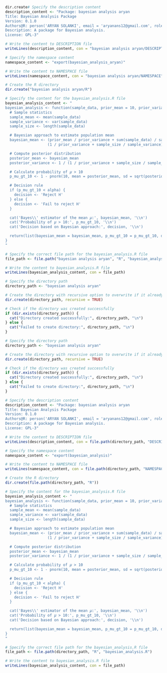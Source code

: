 ```{r}

dir.create# Specify the description content
description_content <- "Package: bayesian analysis aryan
Title: Bayesian Analysis Package
Version: 0.1.0
Authors@R: person('ARYAN SOLANKI', email = 'aryanans12@gmail.com', role = c('aut', 'cre'))
Description: A package for Bayesian analysis.
License: GPL-3"

# Write the content to DESCRIPTION file
writeLines(description_content, con = "bayesian analysis aryan/DESCRIPTION")

# Specify the namespace content
namespace_content <- "export(bayesian_analysis_aryan)"

# Write the content to NAMESPACE file
writeLines(namespace_content, con = "bayesian analysis aryan/NAMESPACE")

# Create the R directory
dir.create("bayesian analysis aryan/R")

# Specify the content for the bayesian_analysis.R file
bayesian_analysis_content <- "
bayesian_analysis <- function(sample_data, prior_mean = 10, prior_variance = 0.16, alpha = 0.05) {
  # Sample statistics
  sample_mean <- mean(sample_data)
  sample_variance <- var(sample_data)
  sample_size <- length(sample_data)

  # Bayesian approach to estimate population mean
  bayesian_mean <- (prior_mean / prior_variance + sum(sample_data) / sample_variance) /
                   (1 / prior_variance + sample_size / sample_variance)

  # Compute posterior distribution
  posterior_mean <- bayesian_mean
  posterior_variance <- 1 / (1 / prior_variance + sample_size / sample_variance)

  # Calculate probability of 𝜇 > 10
  p_mu_gt_10 <- 1 - pnorm(10, mean = posterior_mean, sd = sqrt(posterior_variance))

  # Decision rule
  if (p_mu_gt_10 < alpha) {
    decision <- 'Reject H'
  } else {
    decision <- 'Fail to reject H'
  }

  cat('Bayes\\' estimator of the mean 𝜇:', bayesian_mean, '\\n')
  cat('Probability of 𝜇 > 10:', p_mu_gt_10, '\\n')
  cat('Decision based on Bayesian approach:', decision, '\\n')

  return(list(bayesian_mean = bayesian_mean, p_mu_gt_10 = p_mu_gt_10, decision = decision))
}
"

# Specify the correct file path for the bayesian_analysis.R file
file_path <- file.path("bayesian analysis aryan", "R", "bayesian_analysis.R")

# Write the content to bayesian_analysis.R file
writeLines(bayesian_analysis_content, con = file_path)

```



```{r}
# Specify the directory path
directory_path <- "bayesian analysis aryan"

# Create the directory with recursive option to overwrite if it already exists
dir.create(directory_path, recursive = TRUE)

# Check if the directory was created successfully
if (dir.exists(directory_path)) {
  cat("Directory created successfully:", directory_path, "\n")
} else {
  cat("Failed to create directory:", directory_path, "\n")
}
```
```{r}
# Specify the directory path
directory_path <- "bayesian analysis aryan"

# Create the directory with recursive option to overwrite if it already exists
dir.create(directory_path, recursive = TRUE)

# Check if the directory was created successfully
if (dir.exists(directory_path)) {
  cat("Directory created successfully:", directory_path, "\n")
} else {
  cat("Failed to create directory:", directory_path, "\n")
}

# Specify the description content
description_content <- "Package: bayesian analysis aryan
Title: Bayesian Analysis Package
Version: 0.1.0
Authors@R: person('ARYAN SOLANKI', email = 'aryanans12@gmail.com', role = c('aut', 'cre'))
Description: A package for Bayesian analysis.
License: GPL-3"

# Write the content to DESCRIPTION file
writeLines(description_content, con = file.path(directory_path, "DESCRIPTION"))

# Specify the namespace content
namespace_content <- "export(bayesian_analysis)"

# Write the content to NAMESPACE file
writeLines(namespace_content, con = file.path(directory_path, "NAMESPACE"))

# Create the R directory
dir.create(file.path(directory_path, "R"))

# Specify the content for the bayesian_analysis.R file
bayesian_analysis_content <- "
bayesian_analysis <- function(sample_data, prior_mean = 10, prior_variance = 0.16, alpha = 0.05) {
  # Sample statistics
  sample_mean <- mean(sample_data)
  sample_variance <- var(sample_data)
  sample_size <- length(sample_data)

  # Bayesian approach to estimate population mean
  bayesian_mean <- (prior_mean / prior_variance + sum(sample_data) / sample_variance) /
                   (1 / prior_variance + sample_size / sample_variance)

  # Compute posterior distribution
  posterior_mean <- bayesian_mean
  posterior_variance <- 1 / (1 / prior_variance + sample_size / sample_variance)

  # Calculate probability of 𝜇 > 10
  p_mu_gt_10 <- 1 - pnorm(10, mean = posterior_mean, sd = sqrt(posterior_variance))

  # Decision rule
  if (p_mu_gt_10 < alpha) {
    decision <- 'Reject H'
  } else {
    decision <- 'Fail to reject H'
  }

  cat('Bayes\\' estimator of the mean 𝜇:', bayesian_mean, '\\n')
  cat('Probability of 𝜇 > 10:', p_mu_gt_10, '\\n')
  cat('Decision based on Bayesian approach:', decision, '\\n')

  return(list(bayesian_mean = bayesian_mean, p_mu_gt_10 = p_mu_gt_10, decision = decision))
}
"

# Specify the correct file path for the bayesian_analysis.R file
file_path <- file.path(directory_path, "R", "bayesian_analysis.R")

# Write the content to bayesian_analysis.R file
writeLines(bayesian_analysis_content, con = file_path)
```











